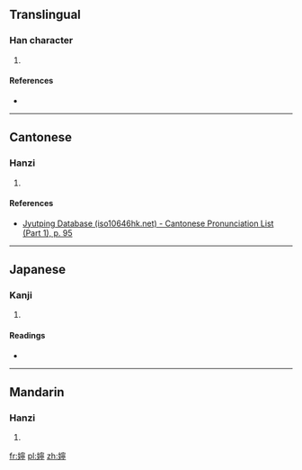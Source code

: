 ==Translingual==

===Han character===
{{Han char|rn=38|rad=女|as=14|sn=17|four=4342<sub>1</sub>|canj=女十心弓 (VJPN)|ids=⿰[[女]][[寧]]}}

# {{defn|Han|sort=女14}}

====References====
* {{Han ref|kx=0272.260|dkj=06808|hdz=21088.020|uh=5B23|ud=23331|bh=ECD1|bd=60625}}

----

==Cantonese==

===Hanzi===
{{yue-hanzi|jyut=[[ning4]], [[ling4]]|y=ning4, ling4}}

# {{defn|lang=yue|sort=女14}}

====References====
* [http://www.iso10646hk.net/jp/document/download.jsp Jyutping Database (iso10646hk.net) - Cantonese Pronunciation List (Part 1), p. 95]

----

==Japanese==

===Kanji===
{{ja-kanji|grade=|rs=女14}}

# {{defn|lang=ja|sort=女14}}

====Readings====
* {{ja-readings|on=[[たう]] (tau), [[にゃう]] (nyau), [[でい]] (dei)|kun=[[からだのさま]] (karadanosama), [[しずか]] (shizuka)}}

----

==Mandarin==

===Hanzi===
{{cmn-hanzi|pin=[[níng]] ([[ning2]])|wg=ning<sup>2</sup>}}

# {{defn|lang=cmn|sort=女14}}

[[fr:嬣]]
[[pl:嬣]]
[[zh:嬣]]